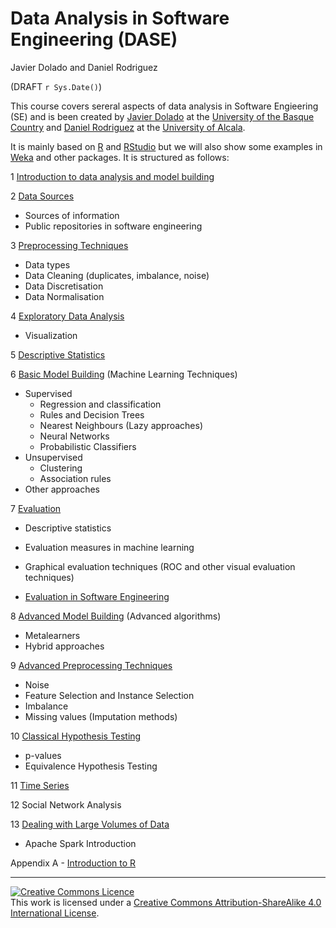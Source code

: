 # Data Analysis in Software Engineering (DASE)

Javier Dolado and Daniel Rodriguez

(DRAFT `r Sys.Date()`)


This course covers sereral aspects of data analysis in Software Engieering (SE) and is been created by [Javier Dolado](www.sc.ehu.eus/jiwdocoj/) at the [University of the Basque Country](www.ehu.eus) and [Daniel Rodriguez](http://www.cc.uah.es/drg) at the [University of Alcala](http://www.uah.es/).

It is mainly based on [R](http://cran.r-project.org) and [RStudio](http://www.rstudio.com/) but we will also show some examples in [Weka](http://www.cs.waikato.ac.nz/ml/weka/) and other packages. It is structured as follows:


1 [Introduction to data analysis and model building](./sections/intro.Rmd)

2 [Data Sources](./sections/dataSources.Rmd)

   - Sources of information
   - Public repositories in software engineering
   
3 [Preprocessing Techniques](./sections/preprocessingIntro.Rmd)

   + Data types
   + Data Cleaning (duplicates, imbalance, noise)
   + Data Discretisation
   + Data Normalisation
   
4 [Exploratory Data Analysis](./sections/exploratoryDataAnalysis.Rmd)

   + Visualization
   
5 [Descriptive Statistics](./sections/descriptiveStatistics.Rmd)

6 [Basic Model Building](./sections/basicModelBuilding.Rmd) (Machine Learning Techniques)

   + Supervised
      + Regression and classification
      + Rules and Decision Trees
      + Nearest Neighbours (Lazy approaches)
      + Neural Networks
      + Probabilistic Classifiers
      
   + Unsupervised
      + Clustering
      + Association rules
      
   + Other approaches
   
7 [Evaluation](./sections/evaluation.Rmd)

   - Descriptive statistics
   - Evaluation measures in machine learning
   - Graphical evaluation techniques (ROC and other visual evaluation techniques)
   
   - [Evaluation in Software Engineering](./sections/evaluationInSoftEng.Rmd)
   
8 [Advanced Model Building](advancedModelBuilding.Rmd) (Advanced algorithms)

  - Metalearners
  - Hybrid approaches
    
9 [Advanced Preprocessing Techniques](./sections/advancedPreprocessingTechniques.Rmd)

   + Noise
   + Feature Selection and Instance Selection
   + Imbalance
   + Missing values (Imputation methods)

10 [Classical Hypothesis Testing](./sections/classicalHypothesisTesting)

   + p-values
   + Equivalence Hypothesis Testing
   
11 [Time Series](./sections/timeSeries.Rmd)

12 Social Network Analysis

13 [Dealing with Large Volumes of Data](./sections/bigData.Rmd)

   + Apache Spark Introduction

Appendix A - [Introduction to R](./sections/rIntro.Rmd)


***

<a rel="license" href="http://creativecommons.org/licenses/by-sa/4.0/"><img alt="Creative Commons Licence" style="border-width:0" src="https://i.creativecommons.org/l/by-sa/4.0/88x31.png" /></a><br />This work is licensed under a <a rel="license" href="http://creativecommons.org/licenses/by-sa/4.0/">Creative Commons Attribution-ShareAlike 4.0 International License</a>.